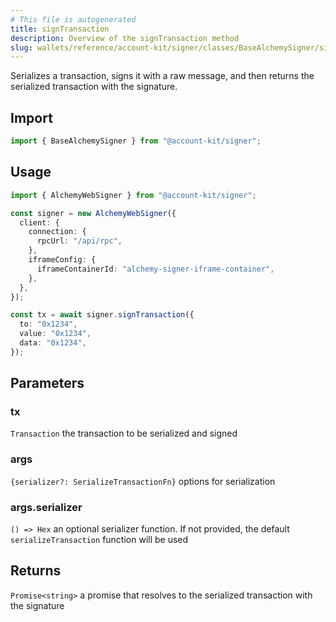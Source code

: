 ```yaml
---
# This file is autogenerated
title: signTransaction
description: Overview of the signTransaction method
slug: wallets/reference/account-kit/signer/classes/BaseAlchemySigner/signTransaction
---
```


Serializes a transaction, signs it with a raw message, and then returns the serialized transaction with the signature.

## Import

```ts
import { BaseAlchemySigner } from "@account-kit/signer";
```

## Usage

```ts
import { AlchemyWebSigner } from "@account-kit/signer";

const signer = new AlchemyWebSigner({
  client: {
    connection: {
      rpcUrl: "/api/rpc",
    },
    iframeConfig: {
      iframeContainerId: "alchemy-signer-iframe-container",
    },
  },
});

const tx = await signer.signTransaction({
  to: "0x1234",
  value: "0x1234",
  data: "0x1234",
});
```

## Parameters

### tx

`Transaction`
the transaction to be serialized and signed

### args

`{serializer?: SerializeTransactionFn}`
options for serialization

### args.serializer

`() => Hex`
an optional serializer function. If not provided, the default `serializeTransaction` function will be used

## Returns

`Promise<string>`
a promise that resolves to the serialized transaction with the signature
